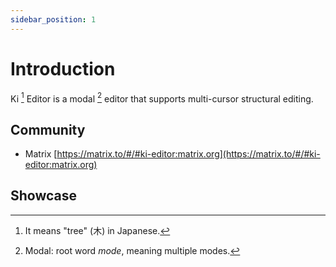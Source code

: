 ```yaml
---
sidebar_position: 1
---
```



# Introduction

Ki [^1] Editor is a modal [^2] editor that supports multi-cursor structural editing.

[^1]: It means "tree" (木) in Japanese.
[^2]: Modal: root word _mode_, meaning multiple modes.

## Community

- Matrix [https://matrix.to/#/#ki-editor:matrix.org](https://matrix.to/#/#ki-editor:matrix.org)

## Showcase

<TutorialFallback filename="showcase"/>
